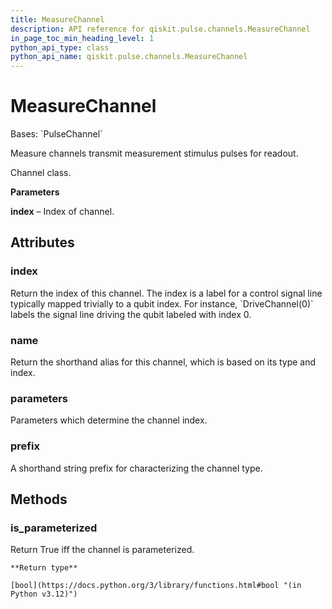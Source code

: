 ```yaml
---
title: MeasureChannel
description: API reference for qiskit.pulse.channels.MeasureChannel
in_page_toc_min_heading_level: 1
python_api_type: class
python_api_name: qiskit.pulse.channels.MeasureChannel
---
```


# MeasureChannel

<Class id="qiskit.pulse.channels.MeasureChannel" isDedicatedPage={true} github="https://github.com/Qiskit/qiskit/tree/stable/1.0/qiskit/pulse/channels.py#L183-L186" signature="qiskit.pulse.channels.MeasureChannel(*args, **kwargs)">
  Bases: `PulseChannel`

  Measure channels transmit measurement stimulus pulses for readout.

  Channel class.

  **Parameters**

  **index** – Index of channel.

  ## Attributes

  ### index

  <Attribute id="qiskit.pulse.channels.MeasureChannel.index">
    Return the index of this channel. The index is a label for a control signal line typically mapped trivially to a qubit index. For instance, `DriveChannel(0)` labels the signal line driving the qubit labeled with index 0.
  </Attribute>

  ### name

  <Attribute id="qiskit.pulse.channels.MeasureChannel.name">
    Return the shorthand alias for this channel, which is based on its type and index.
  </Attribute>

  ### parameters

  <Attribute id="qiskit.pulse.channels.MeasureChannel.parameters">
    Parameters which determine the channel index.
  </Attribute>

  ### prefix

  <Attribute id="qiskit.pulse.channels.MeasureChannel.prefix" attributeTypeHint="str | None" attributeValue="'m'">
    A shorthand string prefix for characterizing the channel type.
  </Attribute>

  ## Methods

  ### is\_parameterized

  <Function id="qiskit.pulse.channels.MeasureChannel.is_parameterized" github="https://github.com/Qiskit/qiskit/tree/stable/1.0/qiskit/pulse/channels.py#L135-L137" signature="is_parameterized()">
    Return True iff the channel is parameterized.

    **Return type**

    [bool](https://docs.python.org/3/library/functions.html#bool "(in Python v3.12)")
  </Function>
</Class>

